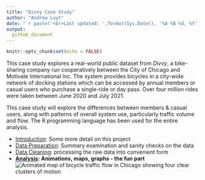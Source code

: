 ```yaml
---
title: "Divvy Case Study"
author: "Andrew Luyt"
date: "`r paste('<br>Last updated: ',format(Sys.Date(), '%A %B %d, %Y'))`"
output: 
  github_document
---
```


```r
knitr::opts_chunk$set(echo = FALSE)
```

This case study explores a real-world public dataset from *Divvy*, a
bike-sharing company run cooperatively between the City of Chicago and
Motivate International Inc. The system provides bicycles in a city-wide
network of docking stations which can be accessed by annual members or
casual users who purchase a single-ride or day pass. Over four
million rides were taken between June 2020 and July 2021.

This case study will explore the differences between members & casual
users, along with patterns of overall system use, particularly traffic volume and flow.
The R programming language has been used for the entire analysis.

- [Introduction](introduction.md): Some more detail on this project
- [Data Preparation](prepare-data.md): Summary examination and sanity checks on the data
- [Data Cleaning](process-bikeshare-data.md): processing the raw data into convenient form
- **[Analysis](analysis-report.md): Animations, maps, graphs - the fun part**
<br>![Animated map of bicycle traffic flow in Chicago showing four clear clusters of motion](analysis-report_files/figure-gfm/all traffic flow mapped fine detail zoomed-1.gif)






